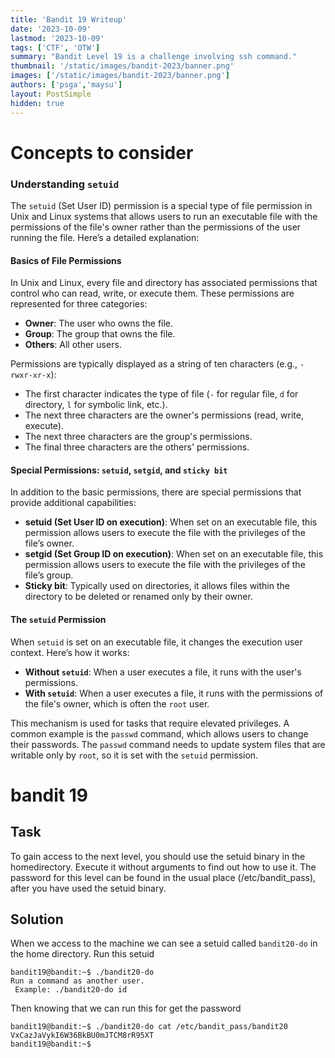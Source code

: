 ```yaml
---
title: 'Bandit 19 Writeup'
date: '2023-10-09'
lastmod: '2023-10-09'
tags: ['CTF', 'OTW']
summary: "Bandit Level 19 is a challenge involving ssh command."
thumbnail: '/static/images/bandit-2023/banner.png'
images: ['/static/images/bandit-2023/banner.png']
authors: ['psga','maysu']
layout: PostSimple
hidden: true
---
```

<div className="tocr not-prose">
    <TOCInline
        toc={[
            { value: 'Bandit', url: '/blog/bandit-2023', depth: 1 },
            { value: 'Level-14', url: '/blog/bandit-2023/level-14',depth: 2 },
            { value: 'Level-15', url: '/blog/bandit-2023/level-15', depth: 2 },
            { value: 'Level-16', url: '/blog/bandit-2023/level-16', depth: 2 },
            { value: 'Level-17', url: '/blog/bandit-2023/level-17', depth: 2 },
            { value: 'Level-18', url: '/blog/bandit-2023/level-18', depth: 2 },
            { value: 'Level-19', url: '/blog/bandit-2023/level-19', depth: 2,active: true},
            { value: 'Level-20', url: '/blog/bandit-2023/level-20', depth: 2 },
            { value: 'Level-21', url: '/blog/bandit-2023/level-21', depth: 2 },
            { value: 'Level-22', url: '/blog/bandit-2023/level-22', depth: 2 },
            { value: 'Level-23', url: '/blog/bandit-2023/level-23', depth: 2 },
            { value: 'Level-24', url: '/blog/bandit-2023/level-24', depth: 2 },
            { value: 'Level-25', url: '/blog/bandit-2023/level-25', depth: 2 },
            { value: 'Level-26', url: '/blog/bandit-2023/level-26', depth: 2 },
            { value: 'Level-27', url: '/blog/bandit-2023/level-27', depth: 2 },
            { value: 'Level-28', url: '/blog/bandit-2023/level-28', depth: 2 },
            { value: 'Level-29', url: '/blog/bandit-2023/level-29', depth: 2 },
            { value: 'Level-30', url: '/blog/bandit-2023/level-30', depth: 2 },
            { value: 'Level-31', url: '/blog/bandit-2023/level-31', depth: 2 },
            { value: 'Level-32', url: '/blog/bandit-2023/level-32', depth: 2 },
        ]}
        title="levels"
        rightAlign
    />
</div>


# Concepts to consider
### Understanding `setuid`

The `setuid` (Set User ID) permission is a special type of file permission in Unix and Linux systems that allows users to run an executable file with the permissions of the file's owner rather than the permissions of the user running the file. Here’s a detailed explanation:

#### Basics of File Permissions

In Unix and Linux, every file and directory has associated permissions that control who can read, write, or execute them. These permissions are represented for three categories:
- **Owner**: The user who owns the file.
- **Group**: The group that owns the file.
- **Others**: All other users.

Permissions are typically displayed as a string of ten characters (e.g., `-rwxr-xr-x`):
- The first character indicates the type of file (`-` for regular file, `d` for directory, `l` for symbolic link, etc.).
- The next three characters are the owner's permissions (read, write, execute).
- The next three characters are the group's permissions.
- The final three characters are the others' permissions.

#### Special Permissions: `setuid`, `setgid`, and `sticky bit`

In addition to the basic permissions, there are special permissions that provide additional capabilities:
- **setuid (Set User ID on execution)**: When set on an executable file, this permission allows users to execute the file with the privileges of the file’s owner.
- **setgid (Set Group ID on execution)**: When set on an executable file, this permission allows users to execute the file with the privileges of the file’s group.
- **Sticky bit**: Typically used on directories, it allows files within the directory to be deleted or renamed only by their owner.

#### The `setuid` Permission

When `setuid` is set on an executable file, it changes the execution user context. Here’s how it works:
- **Without `setuid`**: When a user executes a file, it runs with the user's permissions.
- **With `setuid`**: When a user executes a file, it runs with the permissions of the file's owner, which is often the `root` user.

This mechanism is used for tasks that require elevated privileges. A common example is the `passwd` command, which allows users to change their passwords. The `passwd` command needs to update system files that are writable only by `root`, so it is set with the `setuid` permission.

# bandit 19
## Task 
To gain access to the next level, you should use the setuid binary in the homedirectory. Execute it without arguments to find out how to use it. The password for this level can be found in the usual place (/etc/bandit_pass), after you have used the setuid binary.

## Solution
When we access to the machine we can see a setuid called `bandit20-do` in the home directory.
Run this setuid
```
bandit19@bandit:~$ ./bandit20-do
Run a command as another user.
 Example: ./bandit20-do id
```
Then knowing that we can run this for get the password
```
bandit19@bandit:~$ ./bandit20-do cat /etc/bandit_pass/bandit20
VxCazJaVykI6W36BkBU0mJTCM8rR95XT
bandit19@bandit:~$
```
